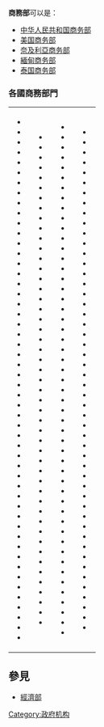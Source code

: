 '''商務部'''可以是：
* [[中华人民共和国商务部|中华人民共和国商务部]]
* [[美国商务部|美国商务部]]
* [[奈及利亞商务部|奈及利亞商务部]]
* [[緬甸商务部|緬甸商务部]]
* [[泰国商务部|泰国商务部]]
===各國商務部門===

 {{Main category|各国商務部门}}

{|
|valign=top|
*{{flaglink|阿富汗|商務部}}
*{{flaglink|阿爾察赫|商務部}}
*{{flaglink|阿爾巴尼亞|商務部}}
*{{flaglink|阿爾及利亞|商務部}}
*{{flaglink|阿根廷|商務部}}
*{{flaglink|亞美尼亞|商務部}}
*{{flaglink|澳大利亞|商務部}}
*{{flaglink|奧地利|聯邦經濟及勞動部}}
*{{flaglink|亞塞拜然|商務部}}
*{{flaglink|巴哈馬|商務部}}
*{{flaglink|巴林|商務部}}
*{{flaglink|孟加拉|商務部}}
*{{flaglink|巴貝多|商務部}}
*{{flaglink|白俄羅斯|商務部}}
*{{flaglink|比利時|商務部}}
*{{flaglink|貝里斯|商務部}}
*{{flaglink|貝南|商務部}}
*{{flaglink|不丹|商務部}}
*{{flaglink|玻利維亞|商務部}}
*{{flaglink|波斯尼亞和黑塞哥維那|商務部}}
*{{flaglink|波札那|商務部}}
*{{flaglink|巴西|商務部}}
*{{flaglink|汶萊|商務部}}
*{{flaglink|保加利亞|商務部}}
*{{flaglink|布吉納法索|商務部}}
*{{flaglink|蒲隆地|商務部}}
*{{flaglink|柬埔寨|商務部}}
*{{flaglink|喀麥隆|商務部}}
*{{flaglink|加拿大|商務部}}
*{{flaglink|維德角|商務部}}
*{{flaglink|中非|商務部}}
*{{flaglink|乍得|商務部}}
*{{flaglink|智利|商務部}}
*{{flaglink|中華人民共和國|商務部}}
*{{flaglink|哥倫比亞|商務部}}
*{{flaglink|葛摩|商務部}}
*{{flaglink|剛果民主共和國|商務部}}
*{{flaglink|剛果共和國|商務部}}
*{{flaglink|庫克群島|商務部}}
*{{flaglink|哥斯大黎加|商務部}}
*{{flaglink|象牙海岸|商務部}}
*{{flaglink|克羅埃西亞|商務部}}
*{{flaglink|古巴|商務部}}
*{{flaglink|賽普勒斯|商務部}}
*{{flaglink|捷克|商務部}}
*{{flaglink|丹麥|商務部}}
*{{flaglink|吉布地|商務部}}
*{{flaglink|多米尼克|商務部}}
*{{flaglink|多明尼加|商務部}}
*{{flaglink|頓涅茨克人民共和國|商務部}}
*{{flaglink|厄瓜多|商務部}}
*{{flaglink|埃及|商務部}}
|Valign=top|
*{{flaglink|薩爾瓦多|商務部}}
*{{flaglink|赤道幾內亞|商務部}}
*{{flaglink|厄利垂亞|商務部}}
*{{flaglink|愛沙尼亞|商務部}}
*{{flaglink|衣索比亞|商務部}}
*{{flaglink|斐濟|商務部}}
*{{flaglink|芬蘭|商務部}}
*{{flaglink|法國|商務部}}
*{{flaglink|加彭|商務部}}
*{{flaglink|甘比亞|商務部}}
*{{flaglink|喬治亞|商務部}}
*{{flaglink|德國|商務部}}
*{{flaglink|迦納|商務部}}
*{{flaglink|希臘|商務部}}
*{{flaglink|格瑞那達|商務部}}
*{{flaglink|瓜地馬拉|商務部}}
*{{flaglink|幾內亞|商務部}}
*{{flaglink|幾內亞比索|商務部}}
*{{flaglink|蓋亞那|商務部}}
*{{flaglink|海地|商務部}}
*{{flaglink|梵蒂岡|內政部}}
*{{flaglink|宏都拉斯|商務部}}
*{{flaglink|匈牙利|商務部}}
*{{flaglink|冰島|商務部}}
*{{flaglink|印度|商務部}}
*{{flaglink|印度尼西亞|商務部}}
*{{flaglink|伊朗|商務部}}
*{{flaglink|伊拉克|商務部}}
*{{flaglink|愛爾蘭|商務部}}
*{{flaglink|以色列|商務部}}
*{{flaglink|義大利|商務部}}
*{{flaglink|牙買加|商務部}}
*{{flaglink|日本|經濟產業省}}
*{{flaglink|約旦|商務部}}
*{{flaglink|哈薩克|商務部}}
*{{flaglink|肯亞|商務部}}
*{{flaglink|吉里巴斯|商務部}}
*{{flaglink|大韓民國|產業通商資源部}}
*{{flaglink|朝鮮|商業省}}
*{{flaglink|科索沃|商務部}}
*{{flaglink|科威特|商務部}}
*{{flaglink|吉爾吉斯|商務部}}
*{{flaglink|寮國|商務部}}
*{{flaglink|拉脫維亞|商務部}}
*{{flaglink|黎巴嫩|商務部}}
*{{flaglink|賴索托|商務部}}
*{{flaglink|賴比瑞亞|商務部}}
*{{flaglink|利比亞|商務部}}
*{{flaglink|列支敦士登|商務部}}
|Valign=top|
*{{flaglink|立陶宛|商務部}}
*{{flaglink|盧甘斯克人民共和國|商務部}}
*{{flaglink|盧森堡|商務部}}
*{{flaglink|馬其頓|商務部}}
*{{flaglink|馬達加斯加|商務部}}
*{{flaglink|馬拉威|商務部}}
*{{flaglink|馬來西亞|商務部}}
*{{flaglink|馬爾地夫|商務部}}
*{{flaglink|馬利|商務部}}
*{{flaglink|馬爾他|商務部}}
*{{flaglink|馬紹爾群島|商務部}}
*{{flaglink|茅利塔尼亞|商務部}}
*{{flaglink|模里西斯|商務部}}
*{{flaglink|墨西哥|商務部}}
*{{flaglink|密克羅尼西亞聯邦|商務部}}
*{{flaglink|摩爾多瓦|商務部}}
*{{flaglink|摩納哥|商務部}}
*{{flaglink|蒙古|商務部}}
*{{flaglink|蒙特內哥羅|商務部}}
*{{flaglink|摩洛哥|商務部}}
*{{flaglink|莫三比克|商務部}}
*{{flaglink|緬甸|商務部}}
*{{flaglink|納米比亞|商務部}}
*{{flaglink|瑙魯|商務部}}
*{{flaglink|尼泊爾|商務部}}
*{{flaglink|荷蘭|經濟部}}
*{{flaglink|紐西蘭|商務部}}
*{{flaglink|尼加拉瓜|商務部}}
*{{flaglink|尼日|商務部}}
*{{flaglink|奈及利亞|商務部}}
*{{flaglink|紐埃|商務部}}
*{{flaglink|北賽普勒斯|商務部}}
*{{flaglink|挪威|商務部}}
*{{flaglink|阿曼|商務部}}
*{{flaglink|巴基斯坦|商務部}}
*{{flaglink|帛琉|商務部}}
*{{flaglink|巴勒斯坦|商務部}}
*{{flaglink|巴拿馬|商務部}}
*{{flaglink|巴拉圭|商務部}}
*{{flaglink|秘魯|商務部}}
*{{flaglink|菲律賓|商務部}}
*{{flaglink|波蘭|經濟部}}
*{{flaglink|葡萄牙|商務部}}
*{{flaglink|德涅斯特河沿岸|商務部}}
*{{flaglink|卡達|商務部}}
*{{flaglink|羅馬尼亞|商務部}}
*{{flaglink|俄羅斯|商務部}}
*{{flaglink|盧安達|商務部}}
*{{flaglink|聖多美和普林西比|商務部}}
*{{flaglink|聖克里斯多福及尼維斯|商務部}}
*{{flaglink|聖露西亞|商務部}}
|Valign=top|
*{{flaglink|聖文森及格瑞那丁|商務部}}
*{{flaglink|薩摩亞|商務部}}
*{{flaglink|聖馬利諾|商務部}}
*{{flaglink|沙烏地阿拉伯|商務部}}
*{{flaglink|撒拉威阿拉伯民主共和國|商務部}}
*{{flaglink|塞內加爾|商務部}}
*{{flaglink|塞爾維亞|商務部}}
*{{flaglink|塞席爾|商務部}}
*{{flaglink|獅子山|商務部}}
*{{flaglink|新加坡|商務部}}
*{{flaglink|斯洛伐克|商務部}}
*{{flaglink|斯洛維尼亞|商務部}}
*{{flaglink|索羅門群島|商務部}}
*{{flaglink|索馬利亞|商務部}}
*{{flaglink|南非|商務部}}
*{{flaglink|南蘇丹|商務部}}
*{{flaglink|南奧塞梯|商務部}}
*{{flaglink|西班牙|商務部}}
*{{flaglink|斯里蘭卡|商務部}}
*{{flaglink|蘇丹|商務部}}
*{{flaglink|蘇利南|商務部}}
*{{flaglink|史瓦濟蘭|商務部}}
*{{flaglink|瑞典|商務部}}
*{{flaglink|瑞士|商務部}}
*{{flaglink|敘利亞|商務部}}
*{{flaglink|中華民國|經濟部}}
*{{flaglink|塔吉克|商務部}}
*{{flaglink|坦尚尼亞|商務部}}
*{{flaglink|泰國|商務部}}
*{{flaglink|東帝汶|商務部}}
*{{flaglink|多哥|商務部}}
*{{flaglink|東加|商務部}}
*{{flaglink|千里達及托巴哥|商務部}}
*{{flaglink|突尼西亞|商務部}}
*{{flaglink|土耳其|商務部}}
*{{flaglink|土庫曼|商務部}}
*{{flaglink|吐瓦魯|商務部}}
*{{flaglink|烏干達|商務部}}
*{{flaglink|烏克蘭|商務部}}
*{{flaglink|阿拉伯聯合大公國|商務部}}
*{{flaglink|美國|國務院}}
*{{flaglink|英國|商務部}}
*{{flaglink|烏拉圭|商務部}}
*{{flaglink|烏茲別克|商務部}}
*{{flaglink|萬那杜|商務部}}
*{{flaglink|委內瑞拉|商務部}}
*{{flaglink|越南|商務部}}
*{{flaglink|葉門|商務部}}
*{{flaglink|尚比亞|商務部}}
*{{flaglink|辛巴威|商務部}}
|}

== 參見 ==
* [[經濟部|經濟部]]

{{disambig|Cat=三字組織機構消歧義}}
[[Category:政府机构|Category:政府机构]]